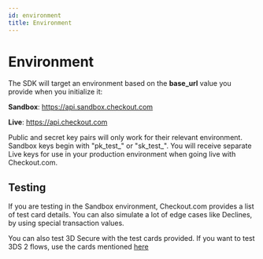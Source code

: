 ```yaml
---
id: environment
title: Environment
---
```



# Environment

The SDK will target an environment based on the **base_url** value you provide when you initialize it:

**Sandbox**: https://api.sandbox.checkout.com

**Live**: https://api.checkout.com


<Information type="warning">
    Public and secret key pairs will only work for their relevant environment. Sandbox keys begin with "pk&#95;test&#95;" or "sk&#95;test&#95;". You will receive separate Live keys for use in your production environment when going live with Checkout.com.
</Information>

## Testing

If you are testing in the Sandbox environment, Checkout.com provides a list of <Link to="https://docs.checkout.com/testing/test-card-numbers">test card details</Link>. You can also simulate a lot of edge cases like Declines, by using <Link to="https://docs.checkout.com/testing/response-code-testing">special transaction values<Link>.

<Information type="information">
    You can also test 3D Secure with the test cards provided. If you want to test 3DS 2 flows, use the cards mentioned <a href="https://docs.checkout.com/testing/3d-secure-testing" target="_blank">here</a>
</Information>
    
